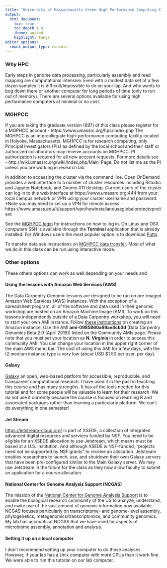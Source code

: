 ```yaml
---
title: "University of Massachusetts Green High Performance Computing Cluster (MGHPCC) registration and login"
output:
  html_document:
    toc: true
    toc_depth : 4
    theme: united
    highlight: tango
editor_options: 
  chunk_output_type: console
---
```


### Why HPC

Early steps in genome data processing, particularly assembly and read mapping are computational intensive. Even with a modest data set of a few dozen samples it is difficult/impossible to do on your lap. And who wants to bog down there or another computer for long periods of time (only to run out of memory). There are several options available for using high performance computers at minimal or no cost.

### MGHPCC

If you are taking the graduate version (697) of this class please register for a MGPHCC account -  https://www.umassrc.org/hpc/index.php The MGHPCC is an intercollegiate high-performance computing facility located in Holyoke, Massachusetts. MGHPCC is for research computing, only Principal Investigators (PIs) as defined by the local school and their staff or authorized collaborators may receive accounts on MGHPCC.  PI authorization is required for all new account requests.  For more details see - http://wiki.umassrc.org/wiki/index.php/Main_Page.  Do not list me as the PI unless you are working in research lab.

In addition to accessing the cluster via the command line. Open OnDemand provides a web interface to a number of cluster resources including Rstudio and Jupyter Notebook, and Gnome X11 desktop.  Current users of the cluster can log in to this web interface at https://www.umassrc.org:444 from your local campus network or VPN using your cluster username and password. *Note you may need to set up a VPN for remote access. - https://www.umass.edu/it/support/vpn/howinstallanduseglobalprotectvpnclient 

See the [MGHPCC login](https://www.umassrc.org/wiki/index.php/Connecting_to_the_Cluster) for instructions on how to log in. On Linux and OSX computers SSH is available through the __Terminal__ application that is already installed. For Windows users the most popular option is to download [Putty](https://www.chiark.greenend.org.uk/~sgtatham/putty/).

To transfer data see instructions on [MGHPCC data transfer](https://www.umassrc.org/wiki/index.php/Transferring_Data). Most of what we do in this class can be run using interactive mode.  

### Other options

These others options can work as well depending on your needs and 

#### Using the lessons with Amazon Web Services (AWS)

The Data Carpentry Genomic lessons are designed to be run on pre-imaged Amazon Web Services (AWS) instances. With the exception of a spreadsheet program, all of the software and data used in their genomic workshop are hosted on an Amazon Machine Image (AMI). To work on this lessons independently outside of a Data Carpentry workshop, you will need to start your own AMI instance. Follow [these instructions](https://datacarpentry.org/genomics-workshop/AMI-setup/) on creating an Amazon instance. Use the AMI __ami-0985860a69ae4cb3d__ (Data Carpentry Genomics Beta 2.0 (April 2019)) listed on the Community AMIs page. Please note that you must set your location as __N. Virginia__ in order to access this community AMI. You can change your location in the upper right corner of the main AWS menu bar. The cost of using this AMI for a few days, with the t2.medium instance type is very low (about USD $1.50 per user, per day).

#### Galaxy

[Galaxy](https://galaxyproject.org/) an open, web-based platform for accessible, reproducible, and transparent computational research. I have used it in the past in teaching this course and has many strengths. It has all the tools needed for this tutorial and for some people will be valuable to learn for their research. We do not use it currently because the course is focused on learning R and associated packages rather than learning a particularly platform. We can't do everything in one semester!

#### Jet Stream

[https://jetstream-cloud.org/](Jetstream) is part of XSEDE, a collection of integrated advanced digital resources and services funded by NSF. You need to be eligible for an XSEDE allocation to use Jetstream, which means must be based at a U.S. institution. And although XSEDE is NSF-funded, "projects need not be supported by NSF grants" to receive an allocation. Jetstream enables researchers to launch, use, and shutdown their own Galaxy servers that have been pre-configured similar to the Main Galaxy server. We may use Jetstream in the future for the class as they now allow faculty to submit an application for a course allocation. 

#### National Center for Genome Analysis Support (NCGAS)

The mission of the [National Center for Genome Analysis Support](https://ncgas.org/) is to enable the biological research community of the US to analyze, understand, and make use of the vast amount of genomic information now available. NCGAS focuses particularly on transcriptome- and genome-level assembly, phylogenetics, metagenomics/transcriptomics, and community genomics. My lab has accounts at NCGAS that we have used for aspects of microbiome assembly, annotation and analysis. 

#### Setting it up on a local computer

I don't recommend setting up your computer to do these analyses. However, if your lab has a Unix computer with more CPUs than it work fine. We were able to run this tutorial on our lab computer.





